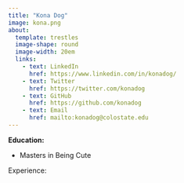 ```yaml
---
title: "Kona Dog"
image: kona.png
about: 
  template: trestles
  image-shape: round
  image-width: 20em
  links:
    - text: LinkedIn
      href: https://www.linkedin.com/in/konadog/
    - text: Twitter
      href: https://twitter.com/konadog
    - text: GitHub
      href: https://github.com/konadog
    - text: Email
      href: mailto:konadog@colostate.edu
---
```


**Education:**

-   Masters in Being Cute

Experience:
